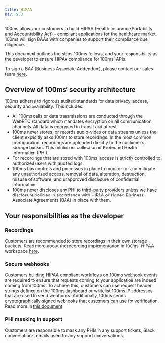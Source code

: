 ```yaml
---
title: HIPAA
nav: 9.3
---
```

100ms allows our customers to build HIPAA (Health Insurance Portability and Accountability Act) - compliant applications for the healthcare market. 100ms will sign BAAs with companies to support their compliance due diligence.

This document outlines the steps 100ms follows, and your responsibility as the developer to ensure HIPAA compliance for 100ms’ APIs.

To sign a BAA (Business Associate Addendum), please contact our sales team [here](https://100ms.live/contact).

## Overview of 100ms’ security architecture

100ms adheres to rigorous audited standards for data privacy, access, security and availability. This includes:

- All 100ms calls or data transmissions are conducted through the WebRTC standard which mandates encryption on all communication channels. All data is encrypted in transit and at rest.
- 100ms never stores, or records audio-video or data streams unless the client explicitly asks 100ms to store recordings. In the most common configuration, recordings are uploaded directly to the customer’s storage bucket. This minimizes collection of Protected Health Information (PHI).
- For recordings that are stored with 100ms, access is strictly controlled to authorized users with audited logs.
- 100ms has controls and processes in place to monitor for and mitigate any unauthorized access, removal of data, alteration, destruction, misuse of software, and unapproved disclosure of confidential information.
- 100ms never discloses any PHI to third-party providers unless we have disclosure policies in accordance with HIPAA or signed Business Associate Agreements (BAA) in place with them.

## Your responsibilities as the developer

### Recordings

Customers are recommended to store recordings in their own storage buckets. Read more about the recording implementation in 100ms' HIPAA workspace [here](/get-started/v2/get-started/security-and-privacy/HIPAA%20compliance/HIPAA-workspace#recordings).

### Secure webhooks

Customers building HIPAA compliant workflows on 100ms webhook events are required to ensure that requests coming to your application are indeed coming from 100ms. To achieve this, customers can use request header strings defined on the 100ms dashboard or whitelist 100ms IP addresses that are used to send webhooks. Additionally, 100ms sends cryptographically signed webhooks that customers can use for verification. Read more in [this document](/get-started/v2/get-started/security-and-privacy/HIPAA%20compliance/HIPAA-workspace#secure-webhooks).

### PHI masking in support

Customers are responsible to mask any PHIs in any support tickets, Slack conversations, emails used for any support conversations.